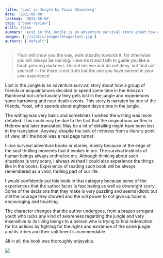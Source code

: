 ```yaml
---
title: 'Lost in Jungle by Yossi Ghinsberg'
date: '2021-06-08'
lastmod: '2021-06-08'
tags: ['book-review']
draft: false
summary: 'Lost in the Jungle is an adventure survival story about how a group of friends or acquaintances decided to spend some time in the Amazon Rainforest but unfortunately they gets lost in the jungle and experiences some harrowing and near death events...'
images: ['//static/images/blogs/lost.jpg']
authors: ['default']
---
```



>'Fear will show you the way, walk steadily towards it, for otherwise you will always be running. Have trust and faith to guide you like a torch piercing darkness. Do not believe and do not deny. but find out yourself — for there is not truth but the one you have earned in your own experience'

Lost in the Jungle is an adventure survival story about how a group of friends or acquaintances decided to spend some time in the Amazon Rainforest but unfortunately they gets lost in the jungle and experiences some harrowing and near death events. This story is narrated by one of the friends, Yossi, who spends about eighteen days alone in the jungle.

The writing was very basic and sometimes I wished the writing was more detailed. This could may be due to the fact that the original was written in Hebrew and later translated. May be a lot of detailing might have been lost in the translation. Anyway, despite the lack of richness from a literary point of view, still the book was a real page turner.

I love survival adventure books or stories, mainly because of the edge of the seat thrilling moments that it evokes in me. The survival instincts of human beings always enthralled me. Although thinking about such situations is very scary, I always wished I could also experience the things like in the books. Experience of reading such book will be always remembered as a vivid, thrilling part of our life.

I would confidently put this book in that category because some of the experiences that the author faces is fascinating as well as downright scary. Some of the decisions that they make is very puzzling and seems idiotic but still the courage they showed and the will power to not give up hope is encouraging and touching.

The character changes that the author undergoes, from a brazen arrogant youth who lacks any kind of awareness regarding the jungle and very insensitive to its living beings to a person who is trying to find redemption for his actions by fighting for the rights and existence of the same jungle and its tribes and their upliftment is commendable.

All in all, the book was thoroughly enjoyable.

![](/static/images/blogs/lost.jpg)
